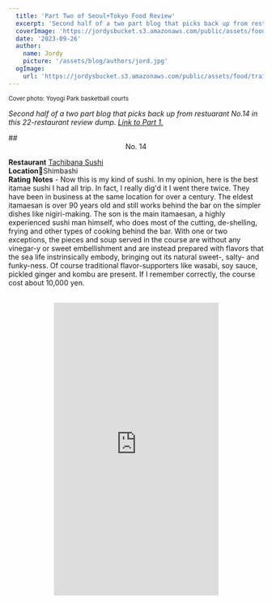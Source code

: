 ```yaml
---
  title: 'Part Two of Seoul+Tokyo Food Review'
  excerpt: 'Second half of a two part blog that picks back up from restuarant No.14 in this 22-restaurant review dump.'
  coverImage: 'https://jordysbucket.s3.amazonaws.com/public/assets/food/train.jpeg'
  date: '2023-09-26'
  author: 
    name: Jordy
    picture: '/assets/blog/authors/jord.jpg'
  ogImage:
    url: 'https://jordysbucket.s3.amazonaws.com/public/assets/food/train.jpeg'
---
```




<small>Cover photo: Yoyogi Park basketball courts</small>

_Second half of a two part blog that picks back up from restuarant No.14 in this 22-restaurant review dump._ <a className="hover:underline" href="/posts/korea-japan">_Link to Part 1._</a>

<a name="14" />
## <center>No. 14</center>

**Restaurant** <u>Tachibana Sushi</u>\
**Location**📍Shimbashi\
**Rating** 
<ProgressBar valuePercentage={90} />
**Notes** - Now this is my kind of sushi. In my opinion, here is the best itamae sushi I had all trip. In fact, I really dig'd it I went there twice. They have been in business at the same location for over a century. The eldest itamaesan is over 90 years old and still works behind the bar on the simpler dishes like nigiri-making. The son is the main itamaesan, a highly experienced sushi man himself, who does most of the cutting, de-shelling, frying and other types of cooking behind the bar. With one or two exceptions, the pieces and soup served in the course are without any vinegar-y or sweet embellishment and are instead prepared with flavors that the sea life instrinsically embody, bringing out its natural sweet-, salty- and funky-ness. Of course traditional flavor-supporters like wasabi, soy sauce, pickled ginger and kombu are present. If I remember correctly, the course cost about 10,000 yen. 

<center>
  <PhotoGallery slides={tachiPhotos} />
</center>
<br />
<center>
  <iframe
    width="325"
    height="578"
    src="https://www.youtube.com/embed/qez4iavtq3M"
    title="Tachibana"
    frameborder="0"
    allow="accelerometer; clipboard-write; encrypted-media; gyroscope; picture-in-picture; web-share"
    allowfullscreen
    />
</center>
<br />
<hr />

<a name="15" />
## <center>No. 15</center>

**Restaurant** <u>Tsujihan</u>\
**Location**📍Arkhills\
**Rating** 
<ProgressBar valuePercentage={89} />
**Notes** - Way before the craze about it on TikTok, this place got my stamp of approval back in January. At that point, I rated it in the high 90s, since it was an unassuming lunch spot serving a humble 1,250 yen dish that brought you extreme happiness as you left the restaurant chewing on your toothpick. I went twice in two weeks, consistently amazing the second time, which is a true sign of a top-notch eatery. Come March, after it understandably went viral, I went again only to find the lines to be irresponsibly long, and the taste compromised landing it a 8.9 (pretty good if you ask me!). 

<center>
  <PhotoGallery slides={tsujiPhotos} />
</center>
<br />
<hr />

<a name="16" />
## <center>No. 16</center>

**Restaurant** <u>Etsubo</u>\
**Location**📍Arkhills - South Tower\
**Rating** 
<ProgressBar valuePercentage={93} />
**Notes** - The orchestration of the staff at this upper-scale after-work izakaya is remarkable. They have an open kitchen layout where you can see the stations from the bar. There are three stations in a fairly tight space, and with about two persons per station the space looks even tigher. Watching them put out dishes for a packed happy hour crowd was super impressive. Looked like some kind of a well run sports team or a groovin' jazz ensemble that counts each other in to and out of measures with subtle nods and facial expressions, somehow keeping perfect tempo without a conductor. From the frying station to the charcoal grill yakitori corner to the sashimi/raw bar, the place hums so smoothly that they should be studied by restuaranteurs. They use a menu system where you order from a website accessible by QR code, and all the servers walk around with just repurposed iPod Touches that can fix orders and check on other things.

<center>
  <PhotoGallery slides={etsuboPhotos} />
</center>
<br />
<hr />

<a name="17" />
## <center>No. 17</center>

**Restaurant** <u>Tenfuku</u>\
**Location**📍Oomorikita\
**Rating** 
<ProgressBar valuePercentage={80} />
**Notes** - For this 15+ course meal, you sit directly at the bar and are presented with dishes that are mostly fried in lightly coated tempura breading. Highlight is the last dish, the tendon, which is vegetable and seafood tempura over a bed of rice with light soy sauce. I think they mentioned that the bento version of this item is a big hit for the lunch crowd.

<center>
  <PhotoGallery slides={tenPhotos} />
</center>
<br />
<hr />

<a name="18" />
## <center>No. 18</center>

**Restaurant** <u>양평해장국</u>\
**Location**📍Ookubo\
**Rating** 
<ProgressBar valuePercentage={77} />
**Notes** - Solid 순댓국. Clean and good flavor but nothing stands out. If you have a Korean food fix in Tokyo, this is the place to go.

<center>
  <PhotoGallery slides={yangPyongPhotos} />
</center>
<br />
<hr />

<a name="19" />
## <center>No. 19</center>

**Restaurant** <u>Kara-age Senmon Kimisei</u>\
**Location**📍Roppongi\
**Rating** 
<ProgressBar valuePercentage={80} />
**Notes** - I would eat here very frequently for lunch if I worked in the area. Four large chunks of dark meat kara-age chicken with unlimited rice and cabbage salad. Would be nice if the breading was a little lighter. Large portions!

<center>
  <PhotoGallery slides={karagePhotos} />
</center>
<br />
<hr />

<a name="20" />
## <center>No. 20</center>

**Restaurant** <u>세광양대창</u>\
**Location**📍일산\
**Rating** 
<ProgressBar valuePercentage={95} />
**Notes** - Highest rating of the trip! It is hard to go wrong with 대창 from 한우 marinated in lightly sweet and spicy sauce cooked over a charcoal grill; however, without proper ventilation, the smoke levels can get disastrous. This is where this place shines because at each table is a cool looking vent that comes up from the ground, around the table, staring directly at the grill sucking up all the smoke expelled from the rendering down of the clumps of fat on the meat. Friendly staff explains the cooking process and will insist on doing the grilling themselves since cooking 대창 is not as simple as cooking typical K-bbq. The cleanliness is impressive, considering they are cooking the greasiest part of the cow right at the tables.

<center>
  <PhotoGallery slides={segwangPhotos} />
</center>
<br />
<center>
  <iframe
    width="325"
    height="578"
    src="https://www.youtube.com/embed/qgGoWHg0V_w"
    title="segwang"
    frameborder="0"
    allow="accelerometer; clipboard-write; encrypted-media; gyroscope; picture-in-picture; web-share"
    allowfullscreen
    />
</center>
<br />
<hr />

<a name="21" />
## <center>No. 21</center>

**Restaurant** <u>Congee GoGo</u>\
**Location**📍일산\
**Rating** 
<ProgressBar valuePercentage={80} />
**Notes** - They had a fire at this location a couple months prior and re-opened when I was visiting the town. Old favorite, tastes just as good if not even better than the last time. Apparently coming back from a fire in the restaurant world is some kind of good luck in Korea. Korean superstitions never ceases to amaze me.  

<center>
  <PhotoGallery slides={congeePhotos} />
</center>
<br />
<hr />

<a name="22" />
## <center>No. 22</center>

**Restaurant** <u>Sarutahiko Coffee</u>\
**Location**📍Shimokitazawa\
**Rating** 
<ProgressBar valuePercentage={90} />
**Notes** - Bonus coffee rating. Got a regular latte that was the perfect blend of smooth and strong. A franchised coffee shop with multiple locations where people come to work, read and chat. A thousand times better than starbucks, dunkin or pete's. 

<center>
  <PhotoGallery slides={coffeePhotos} />
</center>
<br />
<hr />

Annnnnd there you have it. I would like to mention that my stomach was growling the entire time I was writing this, and I hope people will appreciate the pain and suffering I had to endure to get this out there. Finally, a funny piece of observation, which is that, in Japan, one of the premium brands of water is from Fuji, where in the states we have Fiji. Riddle me that.

<center>
  <PhotoGallery slides={fujiPhotos} />
</center>
